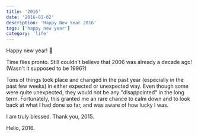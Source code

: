 ```yaml
---
title: '2016'
date: '2016-01-02'
description: 'Happy New Year 2016'
tags: ['happy new year']
category: 'life'
---
```


Happy new year! 🎉

Time flies pronto. Still couldn't believe that 2006 was already a decade ago! (Wasn't it supposed to be 1996?)

Tons of things took place and changed in the past year (especially in the past few weeks) in either expected or unexpected way. Even though some were quite unexpected, they would not be any "disappointed" in the long term. Fortunately, this granted me an rare chance to calm down and to look back at what I had done so far, and was aware of how lucky I was.

I am truly blessed. Thank you, 2015.

Hello, 2016.
